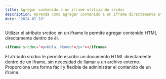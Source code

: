 ```yaml
---
title: Agregar contenido a un iframe utilizando srcdoc
description: Aprenda cómo agregar contenido a un iframe directamente utilizando el atributo srcdoc en HTML.
date: "2024-02-18"
---
```


Utilizar el atributo srcdoc en un iframe le permite agregar contenido HTML directamente dentro de él.

```html
<iframe srcdoc="<p>Hola, Mundo!</p>"></iframe>
```

El atributo srcdoc le permite escribir un documento HTML directamente dentro de un iframe, sin necesidad de llamar a un archivo externo. Proporciona una forma fácil y flexible de administrar el contenido de un iframe.